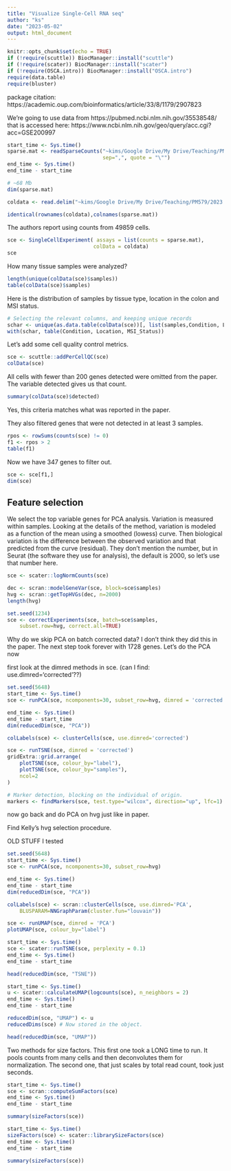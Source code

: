 ```yaml
---
title: "Visualize Single-Cell RNA seq"
author: "ks"
date: "2023-05-02"
output: html_document
---
```


```r
knitr::opts_chunk$set(echo = TRUE)
if (!require(scuttle)) BiocManager::install("scuttle")
if (!require(scater)) BiocManager::install("scater")
if (!require(OSCA.intro)) BiocManager::install("OSCA.intro")
require(data.table)
require(bluster)
```


package citation: https://academic.oup.com/bioinformatics/article/33/8/1179/2907823

We're going to use data from https://pubmed.ncbi.nlm.nih.gov/35538548/ that is
accessed here:
https://www.ncbi.nlm.nih.gov/geo/query/acc.cgi?acc=GSE200997

```r
start_time <- Sys.time()
sparse.mat <- readSparseCounts("~kims/Google Drive/My Drive/Teaching/PM579/2023 working folder/data/GSE200997_GEO_processed_CRC_10X_raw_UMI_count_matrix.csv.gz",
                               sep=",", quote = "\"")
end_time <- Sys.time()
end_time - start_time

# ~68 Mb    
dim(sparse.mat)
```



```r
coldata <- read.delim("~kims/Google Drive/My Drive/Teaching/PM579/2023 working folder/data/GSE200997_GEO_processed_CRC_10X_cell_annotation.csv.gz", sep = ",", row.names = 1, check.names=FALSE)

identical(rownames(coldata),colnames(sparse.mat))
```

The authors report using counts from 49859 cells.
```r
sce <- SingleCellExperiment( assays = list(counts = sparse.mat),
                            colData = coldata)
sce
```

How many tissue samples were analyzed?

```r
length(unique(colData(sce)$samples))
table(colData(sce)$samples)
```
Here is the distribution of samples by tissue type, location in the colon and MSI status.
```r
# Selecting the relevant columns, and keeping unique records
schar <- unique(as.data.table(colData(sce))[, list(samples,Condition, Location, MSI_Status)])
with(schar, table(Condition, Location, MSI_Status))
```

Let's add some cell quality control metrics. 
```r
sce <- scuttle::addPerCellQC(sce)
colData(sce)
```

All cells with fewer than 200 genes detected were omitted from the paper. The variable detected gives us that count.
```r
summary(colData(sce)$detected)
```
Yes, this criteria matches what was reported in the paper.

They also filtered genes that were not detected in at least 3 samples.
```r
rpos <- rowSums(counts(sce) != 0)
f1 <- rpos > 2
table(f1)
```

Now we have 347 genes to filter out.
```r
sce <- sce[f1,]
dim(sce)
```


## Feature selection

We select the top variable genes for PCA analysis. Variation is measured within samples. Looking at the details of the method, variation is modeled as a function of the mean using a smoothed (lowess) curve. Then biological variation is the difference between the observed variation and that predicted from the curve (residual). They don't mention the number, but in Seurat (the software they use for analysis), the default is 2000, so let's use that number here.

```r
sce <- scater::logNormCounts(sce)

dec <- scran::modelGeneVar(sce, block=sce$samples)
hvg <- scran::getTopHVGs(dec, n=2000)
length(hvg)
```

```r
set.seed(1234)
sce <- correctExperiments(sce, batch=sce$samples, 
    subset.row=hvg, correct.all=TRUE)
```

Why do we skip PCA on batch corrected data? I don't think they did this in the paper.  The next step took forever with 1728 genes. Let's do the PCA now

first look at the dimred methods in sce. (can I find: use.dimred='corrected'??)

```r
set.seed(5648)
start_time <- Sys.time()
sce <- runPCA(sce, ncomponents=30, subset_row=hvg, dimred = 'corrected')

end_time <- Sys.time()
end_time - start_time
dim(reducedDim(sce, "PCA"))
```



```r
colLabels(sce) <- clusterCells(sce, use.dimred='corrected')
```


```r
sce <- runTSNE(sce, dimred = 'corrected')
gridExtra::grid.arrange(
    plotTSNE(sce, colour_by="label"),
    plotTSNE(sce, colour_by="samples"),
    ncol=2
)
```


```r
# Marker detection, blocking on the individual of origin.
markers <- findMarkers(sce, test.type="wilcox", direction="up", lfc=1)
```

now go back and do PCA on hvg just like in paper.

Find Kelly's hvg selection procedure.

OLD STUFF I tested

```r
set.seed(5648)
start_time <- Sys.time()
sce <- runPCA(sce, ncomponents=30, subset_row=hvg)

end_time <- Sys.time()
end_time - start_time
dim(reducedDim(sce, "PCA"))
```

```r
colLabels(sce) <- scran::clusterCells(sce, use.dimred='PCA',
    BLUSPARAM=NNGraphParam(cluster.fun="louvain"))    
```


```r
sce <- runUMAP(sce, dimred = 'PCA')
plotUMAP(sce, colour_by="label")
```



```r
start_time <- Sys.time()
sce <- scater::runTSNE(sce, perplexity = 0.1)
end_time <- Sys.time()
end_time - start_time

head(reducedDim(sce, "TSNE"))
```


```r
start_time <- Sys.time()
u <- scater::calculateUMAP(logcounts(sce), n_neighbors = 2)
end_time <- Sys.time()
end_time - start_time

reducedDim(sce, "UMAP") <- u
reducedDims(sce) # Now stored in the object.
```

```r
head(reducedDim(sce, "UMAP"))
```

Two methods for size factors. This first one took a LONG time to run. It pools counts from many cells and then deconvolutes them for normalization. The second one, that just scales by total read count, took just seconds.
```r
start_time <- Sys.time()
sce <- scran::computeSumFactors(sce)
end_time <- Sys.time()
end_time - start_time

summary(sizeFactors(sce))
```

```r
start_time <- Sys.time()
sizeFactors(sce) <- scater::librarySizeFactors(sce)
end_time <- Sys.time()
end_time - start_time

summary(sizeFactors(sce))
```

